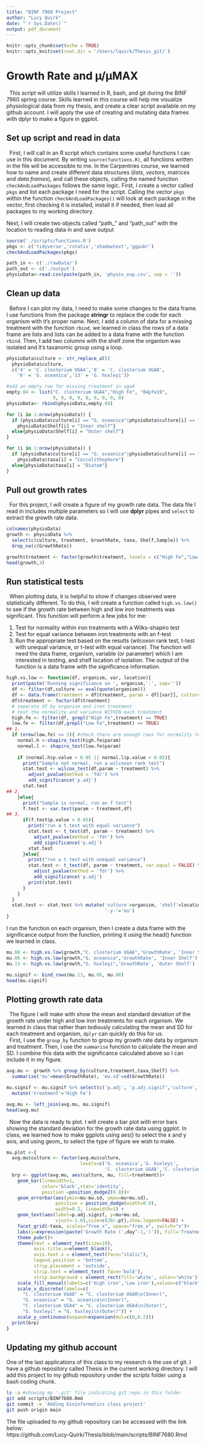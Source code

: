 ```yaml
---
title: "BINF 7960 Project"
author: "Lucy Quirk"
date: "`r Sys.Date()`"
output: pdf_document
---
```


```r
knitr::opts_chunk$set(echo = TRUE)
knitr::opts_knit$set(root.dir = '/Users/lquirk/Thesis_git/')

```

# Growth Rate and µ/µMAX

|   This script will utilize skills I learned in R, bash, and git during the BINF 7960 spring course. Skills learned in this course will help me visualize physiological data from my thesis, and create a clear script available on my github account. I will apply the use of creating and mutating data frames with dplyr to make a figure in ggplot.

## Set up script and read in data
|   First, I will call in an R script which contains some useful functions I can use in this document. By writing `source(functions.R)`, all functions written in the file will be accessible to me. In the Carpentries course, we learned how to name and create different data structures (*lists*, *vectors*, matrices and *data* *frames*), and call these objects, calling the named function `checkAndLoadPackages` follows the same logic. First, I create a vector called `pkgs` and list each package I need for the script. Calling the vector `pkgs` within the function `checkAndLoadPackages()` will look at each package in the vector, first checking it is installed, install it if needed, then load all packages to my working directory.

Next, I will create two objects called "path_" and "path_out" with the location to reading data in and save output

```r
source('./scripts/functions.R')
pkgs <- c('tidyverse','rstatix','shadowtext','ggpubr')
checkAndLoadPackages(pkgs)

path_in <- c('./rawData/')
path_out <- c('./output')
physioData<-read.csv(paste(path_in, 'physio_exp.csv', sep = ''))
```

## Clean up data
|   Before I can plot my data, I need to make some changes to the data frame. I use functions from the package **stringr** to replace the code for each organism with it's proper name. Next, I add a column of data for a missing treatment with the function `rbind`, we learned in class the rows of a data frame are lists and lists can be added to a data frame with the function `rbind`. Then, I add two columns with the shelf zone the organism was isolated and it's taxanomic group using a loop.

```r
physioData$culture <- str_replace_all(
  physioData$culture, 
  c('4' = 'C. closterium UGA4','8' = 'C. closterium UGA8', 
    '6' = 'G. oceanica','13' = 'G. huxleyi'))

#add an empty row for missing treatment in uga4
empty.04 <- list("C. closterium UGA4","High Fe", "04pfe19", 
                 0, 0, 0, 0, 0, 0, 0, 0, 0)
physioData<- rbind(physioData,empty.04)

for (i in 1:nrow(physioData)) {
  if (physioData$culture[i] == "G. oceanica"|physioData$culture[i] == "C. closterium UGA8"){
    physioData$Shelf[i] = "Inner shelf"} 
  else{physioData$Shelf[i] = "Outer shelf"}
}

for (i in 1:nrow(physioData)) {
  if (physioData$culture[i] == "G. oceanica"|physioData$culture[i] == "G. huxleyi"){
    physioData$taxa[i] = "Coccolithophore"} 
  else{physioData$taxa[i] = "Diatom"}
}
```
## Pull out growth rates
|   For this project, I will create a figure of my growth rate data. The data file I read in includes multiple parameters so I will use **dplyr** pipes and `select` to extract the growth rate data. 
```r
colnames(physioData)
growth <- physioData %>% 
  select(c(culture, treatment, GrowthRate, taxa, Shelf,Sample)) %>%
  drop_na(c(GrowthRate)) 

growth$treatment <- factor(growth$treatment, levels = c("High Fe","Low Fe"))
head(growth,3)
```
## Run statistical tests
|   When plotting data, it is helpful to show if changes observed were statistically different. To do this, I will create a function called `high.vs.low()` to see if the growth rate between high and low iron treatments was significant. This function will perform a few jobs for me:
1. Test for normality within iron treatments with a Wilks-shapiro test
2. Test for equal variance between iron treatments with an f-test
3. Run the appropriate test based on the results (wilcoxon rank test, t-test with unequal variance, or t-test with equal variance). 
The function will need the data frame, organism, variable (or parameter) which I am interested in testing, and shelf location of isolation. The output of the function is a data frame with the significance information. 
```r
high.vs.low <- function(df, organism, var, location){
  print(paste('Running significance on ', organism,':', sep=''))
  df <- filter(df,culture == eval(quote(organism))) 
  df <- data.frame(treatment = df$treatment, param = df[[var]], culture = df$culture)
  df$treatment <- factor(df$treatment)
  # separate df by organism and iron treatment
  # test the normality and variance WITHIN each treatment
  high.fe <- filter(df, grepl("High Fe",treatment) == TRUE)
  low.fe <- filter(df,grepl("Low Fe",treatment) == TRUE)
## 1.
  if (nrow(low.fe) >= 3){ #check there are enough rows for normality test
    normal.h <-shapiro_test(high.fe$param) 
    normal.l <- shapiro_test(low.fe$param)
    
    if (normal.h$p.value < 0.05 || normal.l$p.value < 0.05){ 
      print("Sample not normal, run a wilcoxon rank test")
      stat.test <- wilcox_test(df,param ~ treatment) %>% 
        adjust_pvalue(method = 'fdr') %>%
        add_significance('p.adj')
      stat.test
## 2. 
    }else{
      print("Sample is normal, run an f test")
      f.test <- var.test(param ~ treatment,df)  
## 3.
      if(f.test$p.value > 0.05){
        print("run a t.test with equal variance")
        stat.test <- t_test(df, param ~ treatment) %>% 
          adjust_pvalue(method = 'fdr') %>%
          add_significance('p.adj')
        stat.test
      }else{
        print("run a t test with unequal variance")  
        stat.test <- t_test(df, param ~ treatment, var.equal = FALSE) %>% 
          adjust_pvalue(method = 'fdr') %>%
          add_significance('p.adj')
        print(stat.test)
      }
    }
  }
  stat.test <- stat.test %>% mutate('culture'=organism, 'shelf'=location,
                                    '.y.'='mu')
}
```

I run the function on each organism, then I create a data frame with the significance output from the function, printing it using the head() function we learned in class. 
```r
mu.08 <- high.vs.low(growth,"C. closterium UGA8",'GrowthRate', 'Inner Shelf')  
mu.06 <- high.vs.low(growth,"G. oceanica",'GrowthRate', 'Inner Shelf')
mu.13 <- high.vs.low(growth,"G. huxleyi",'GrowthRate', 'Outer Shelf') 

mu.signif <- bind_rows(mu.13, mu.06, mu.08)
head(mu.signif)
```
## Plotting growth rate data
|   The figure I will make with show the mean and standard deviation of the growth rate under high and low iron treatments for each organism. We learned in class that rather than tediously calculating the mean and SD for each treatment and organism, `dplyr` can quickly do this for us.   
|   First, I use the `group_by` function to group my growth rate data by organism and treatment. Then, I use the `summarise` function to calculate the mean and SD. I combine this data with the significance calculated above so I can include it in my figure. 
```r

avg.mu <- growth %>% group_by(culture,treatment,taxa,Shelf) %>%
  summarise('mu'=mean(GrowthRate), 'mu.sd'=sd(GrowthRate))

mu.signif <- mu.signif %>% select(c('p.adj', 'p.adj.signif','culture', 'shelf')) %>%
  mutate('treatment'='High Fe')

avg.mu <- left_join(avg.mu, mu.signif)
head(avg.mu)
```
|   Now the data is ready to plot. I will create a bar plot with error bars showing the standard deviation for the growth rate data using ggplot. In class, we learned how to make ggplots using aes() to select the x and y axis, and using geom_ to select the type of figure we wish to make. 
```r
mu.plot <-{
  avg.mu$culture <- factor(avg.mu$culture, 
                           levels=c('G. oceanica','G. huxleyi',
                                    'C. closterium UGA8','C. closterium UGA4'))
  brp <- ggplot(avg.mu, aes(culture, mu, fill=treatment))+
    geom_bar(linewidth=1, 
             color='black',stat='identity', 
             position =position_dodge2(0.8))+
    geom_errorbar(aes(ymin=mu-mu.sd, ymax=mu+mu.sd),
                  position = position_dodge(width=0.9),
                  width=0.2, linewidth=1) +
    geom_text(aes(label=p.adj.signif, y=mu+mu.sd, 
                  vjust=-1.6),size=c(20/.pt),show.legend=FALSE) +
    facet_grid(~taxa, scales="free_x", space="free_x", switch="x")+
    labs(y=expression(paste('Growth Rate (',day^-1,')')), fill='Treatment')+
    theme_pubr()+
    theme(text = element_text(size=10),
          axis.title.x=element_blank(), 
          axis.text.x = element_text(face="italic"),
          legend.position = 'bottom', 
          strip.placement = 'outside',
          strip.text = element_text( face='bold'),
          strip.background = element_rect(fill='white', color='white'))  +
    scale_fill_manual(labels=c('High iron','Low iron'),values=c("black","white")) +
    scale_x_discrete(labels=c(
      "C. closterium UGA8" = "C. closterium UGA8\n(Inner)",
      "G. oceanica" = "G. oceanica\n(Inner)",
      "C. closterium UGA4" = "C. closterium UGA4\n(Outer)",
      "G. huxleyi" = "G. huxleyi\n(Outer)")) +
    scale_y_continuous(expand=expansion(mul=c(0,0.2)))
  print(brp)
}
```
## Updating my github account
| One of the last applications of this class to my research is the use of git. I have a github repository called Thesis in the current working directory. I will add this project to my github repository under the scripts folder using a bash coding chunk. 
```bash
ls -a #showing my '.git' file indicating git repo in this folder
git add scripts/BINF7680.Rmd
git commit -m 'Adding bioinformatics class project'
git push origin main
```
The file uploaded to my github repository can be accessed with the link below:  
https://github.com/Lucy-Quirk/Thesis/blob/main/scripts/BINF7680.Rmd

